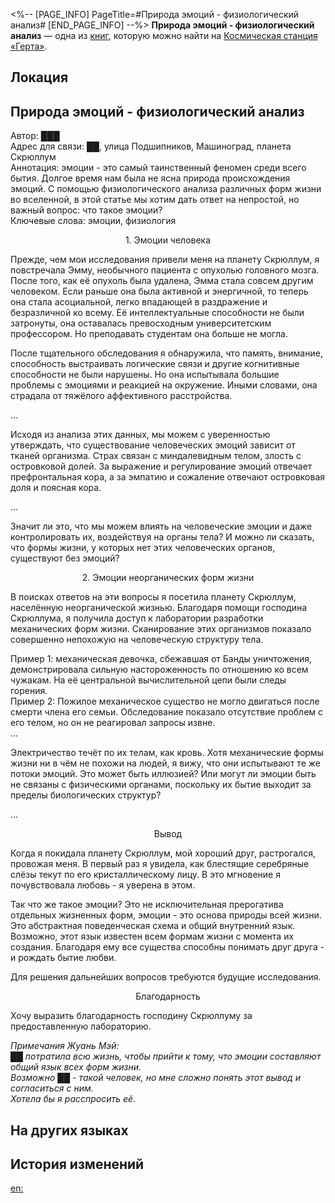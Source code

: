 <%-- [PAGE_INFO]
PageTitle=#Природа эмоций - физиологический анализ#
[END_PAGE_INFO] --%>
{{Дополнить}}
{{Книга Инфобокс
|id           = 288
|Название     = 
|Изображение  = Журнал с КСГ.png
|Мир          = Космическая станция «Герта»
|Томов        = 1
|Автор        = <!--нужно добавить-->
|Описание     = Статья неизвестного автора, в которой описываются физиологические причины и механизмы выражения эмоций.
|Том1         = {{tx}}
|Источник1    = {{tx|Отсутствует источник}}
|Персонажи    = 
|Фракции      = 
}}
'''Природа эмоций - физиологический анализ''' — одна из [[Книги|книг]], которую можно найти на [[Космическая станция «Герта»]].

==Локация==
{{Отметка карты|<!--название карты-->|<!--id отметки-->}}

==Природа эмоций - физиологический анализ==
<div align="center">{{Размер|36|Природа эмоций - физиологический анализ}}</div>

Автор: ███<br />
Адрес для связи: ██, улица Подшипников, Машиноград, планета Скрюллум<br />
Аннотация: эмоции - это самый таинственный феномен среди всего бытия. Долгое время нам была не ясна природа происхождения эмоций. С помощью физиологического анализа различных форм жизни во вселенной, в этой статье мы хотим дать ответ на непростой, но важный вопрос: что такое эмоции?<br />
Ключевые слова: эмоции, физиология


<div align="center">1. Эмоции человека</div>

Прежде, чем мои исследования привели меня на планету Скрюллум, я повстречала Эмму, необычного пациента с опухолью головного мозга. После того, как её опухоль была удалена, Эмма стала совсем другим человеком. Если раньше она была активной и энергичной, то теперь она стала асоциальной, легко впадающей в раздражение и безразличной ко всему. Её интеллектуальные способности не были затронуты, она оставалась превосходным университетским профессором. Но преподавать студентам она больше не могла.

После тщательного обследования я обнаружила, что память, внимание, способность выстраивать логические связи и другие когнитивные способности не были нарушены. Но она испытывала большие проблемы с эмоциями и реакцией на окружение. Иными словами, она страдала от тяжёлого аффективного расстройства.

...

Исходя из анализа этих данных, мы можем с уверенностью утверждать, что существование человеческих эмоций зависит от тканей организма. Страх связан с миндалевидным телом, злость с островковой долей. За выражение и регулирование эмоций отвечает префронтальная кора, а за эмпатию и сожаление отвечают островковая доля и поясная кора.

...

Значит ли это, что мы можем влиять на человеческие эмоции и даже контролировать их, воздействуя на органы тела? И можно ли сказать, что формы жизни, у которых нет этих человеческих органов, существуют без эмоций?

<div align="center">2. Эмоции неорганических форм жизни</div>

В поисках ответов на эти вопросы я посетила планету Скрюллум, населённую неорганической жизнью. Благодаря помощи господина Скрюллума, я получила доступ к лаборатории разработки механических форм жизни. Сканирование этих организмов показало совершенно непохожую на человеческую структуру тела.

Пример 1: механическая девочка, сбежавшая от Банды уничтожения, демонстрировала сильную настороженность по отношению ко всем чужакам. На её центральной вычислительной цепи были следы горения.<br />
Пример 2: Пожилое механическое существо не могло двигаться после смерти члена его семьи. Обследование показало отсутствие проблем с его телом, но он не реагировал запросы извне.<br />
...

Электричество течёт по их телам, как кровь. Хотя механические формы жизни ни в чём не похожи на людей, я вижу, что они испытывают те же потоки эмоций. Это может быть иллюзией? Или могут ли эмоции быть не связаны с физическими органами, поскольку их бытие выходит за пределы биологических структур?

...

<div align="center">Вывод</div>

Когда я покидала планету Скрюллум, мой хороший друг, растрогался, провожая меня. В первый раз я увидела, как блестящие серебряные слёзы текут по его кристаллическому лицу. В это мгновение я почувствовала любовь - я уверена в этом.

Так что же такое эмоции? Это не исключительная прерогатива отдельных жизненных форм, эмоции - это основа природы всей жизни. Это абстрактная поведенческая схема и общий внутренний язык. Возможно, этот язык известен всем формам жизни с момента их создания. Благодаря ему все существа способны понимать друг друга - и рождать бытие любви.

Для решения дальнейших вопросов требуются будущие исследования.


<div align="center">Благодарность</div>

Хочу выразить благодарность господину Скрюллуму за предоставленную лабораторию.

''Примечания Жуань Мэй:<br />
██ потратила всю жизнь, чтобы прийти к тому, что эмоции составляют общий язык всех форм жизни.<br />
Возможно ██ - такой человек, но мне сложно понять этот вывод и согласиться с ним.<br />
Хотела бы я расспросить её.''

==На других языках==
{{На других языках
|en   = The Nature of Emotion &mdash; A Physiological Analysis
|zhs  = 情感的本质&mdash;&mdash;一项生理学分析
|zht  = 情感的本質&mdash;&mdash;一項生理學分析
|ja   = 感情の本質&mdash;&mdash;ある生理学分析
|ko   = 감정의 본질&mdash;&mdash;생물학적 분석
|es   = La naturaleza de la emoción: un análisis fisiológico
|fr   = La nature de l'émotion &mdash; Une analyse physiologique
|ru   = Природа эмоций - физиологический анализ
|th   = ธรรมชาติของอารมณ์ความรู้สึก: วิเคราะห์ตามหลักสรีรวิทยา
|vi   = Bản chất của tình cảm... Một hạng mục phân tích sinh lý học
|de   = Die Natur der Emotion: Eine physiologische Analyse
|id   = Esensi Perasaan &mdash; Analisis Fisiologi
|pt   = A Natureza da Emoção &mdash; Uma Análise Fisiológica
}}

==История изменений==
{{История изменений|3.5}}

[[en:]]
